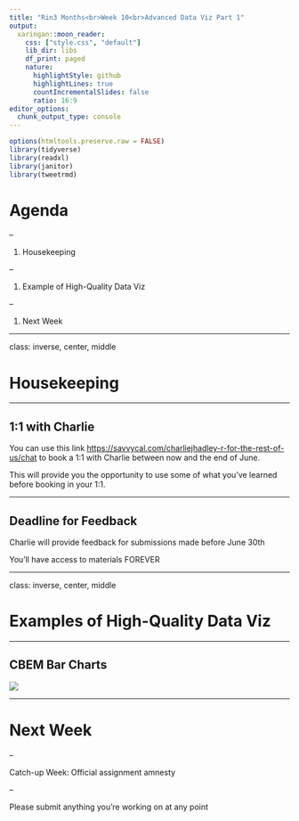 ```yaml
---
title: "Rin3 Months<br>Week 10<br>Advanced Data Viz Part 1"
output:
  xaringan::moon_reader:
    css: ["style.css", "default"]
    lib_dir: libs
    df_print: paged
    nature:
      highlightStyle: github
      highlightLines: true
      countIncrementalSlides: false
      ratio: 16:9
editor_options: 
  chunk_output_type: console
---
```


```r
options(htmltools.preserve.raw = FALSE)
library(tidyverse)
library(readxl)
library(janitor)
library(tweetrmd)
```



# Agenda

--

1. Housekeeping

--

1. Example of High-Quality Data Viz

--

1. Next Week

---

class: inverse, center, middle

# Housekeeping

---

## 1:1 with Charlie

You can use this link [https://savvycal.com/charliejhadley-r-for-the-rest-of-us/chat](https://savvycal.com/charliejhadley-r-for-the-rest-of-us/chat) to book a 1:1 with Charlie between now and the end of June.

This will provide you the opportunity to use some of what you've learned before booking in your 1:1.

---

## Deadline for Feedback

Charlie will provide feedback for submissions made before June 30th

You'll have access to materials FOREVER

---

class: inverse, center, middle

# Examples of High-Quality Data Viz

---

## CBEM Bar Charts

![](images/cbem-example.jpeg)

---

# Next Week

--

Catch-up Week: Official assignment amnesty

--

Please submit anything you're working on at any point


